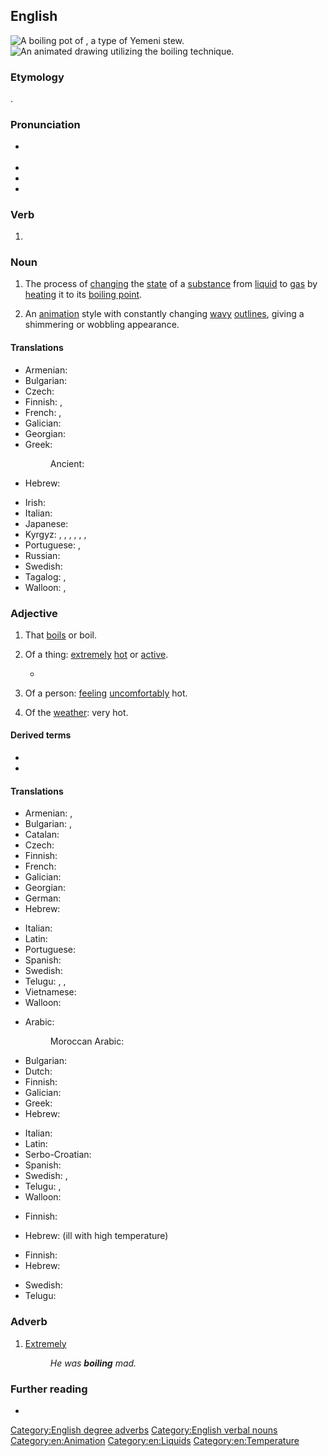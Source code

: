 ==English==
[[Image:Saltah_gif.gif|thumb|A '''boiling''' pot of {{w|saltah}}, a type of Yemeni stew.]]
[[Image:Francois_Matton.gif|thumb|An animated drawing utilizing the '''boiling''' technique.]]

===Etymology===
{{suffix|en|boil|ing}}.

===Pronunciation===
* {{a|RP|GA}} {{IPA|en|/ˈbɔɪlɪŋ/}}
* {{audio|en|en-us-boiling.ogg|Audio (GA)}}
* {{rhymes|en|ɔɪlɪŋ|s=2}}
* {{hyphenation|en|boil|ing}}

===Verb===
{{head|en|verb form}}

# {{present participle of|en|boil|nocat=1}}

===Noun===
{{wikipedia}}
{{en-noun}}

# The process of [[change|changing]] the [[state]] of a [[substance]] from [[liquid]] to [[gas]] by [[heat]]ing it to its [[boiling point]].
# {{lb|en|uncountable}} An [[animation]] style with constantly changing [[wavy]] [[outline|outlines]], giving a shimmering or wobbling appearance.

====Translations====
{{trans-top|process of changing the state of a substance}}
* Armenian: {{t+|hy|եռում}}
* Bulgarian: {{t+|bg|кипене|n}}
* Czech: {{t+|cs|var|m}}
* Finnish: {{t+|fi|kiehuttaminen}}, {{t+|fi|keittäminen}}
* French: {{t+|fr|ébullition|f}}, {{t+|fr|bouillonnement}}
* Galician: {{t+|gl|ebulición|f}}
* Georgian: {{t|ka|დუღილი|sc=Geor}}
* Greek:
*: Ancient: {{t|grc|ἕψησις|f}}
* Hebrew: {{t+|he|רְתִיחָה}}
{{trans-mid}}
* Irish: {{t|ga|bruith|f}}
* Italian: {{t+|it|ebollizione}}
* Japanese: {{t+|ja|沸騰|tr=futtō|sc=Jpan}}
* Kyrgyz: {{t+|ky|кайнатуу}}, {{t+|ky|кайноо}}, {{t+|ky|кайнатуу}}, {{t+|ky|бышыруу}}, {{t+|ky|кайнап жаткан}}, {{t+|ky|кайнаган}}, {{t+|ky|бышып жаткан}}
* Portuguese: {{t+|pt|ebulição}}, {{t+|pt|fervura}}
* Russian: {{t+|ru|кипе́ние|n}}
* Swedish: {{t+|sv|kokning|c}}
* Tagalog: {{t|tl|pagkulo}}, {{t|tl|pagkukumulo}}
* Walloon: {{t+|wa|bolaedje|m}}, {{t+|wa|cujhaedje|m}}
{{trans-bottom}}

===Adjective===
{{en-adj}}

# That [[boil#Verb|boils]] or boil.
#: {{ux|en|'''boiling''' kettle&emsp; '''boiling''' oil}}
# {{lb|en|informal|hyperbole}} Of a thing: [[extremely]] [[hot#Adjective|hot]] or [[active]].
#* {{RQ:Allingham China Governess|chapter=Conference in the Morning|page=130|passage=With a little manœuvring they contrived to meet on the doorstep which now, in mid-morning, was in a '''boiling''' stream of passers-by, hurrying business people speeding past in a flurry of fumes and dust in the bright haze.}}
#: {{ux|en|The radiator is '''boiling''' &ndash; I’m going to turn it down a bit.}}
# {{lb|en|informal|hyperbole}} Of a person: [[feel#Verb|feeling]] [[uncomfortably]] hot.
#: {{ux|en|I’m '''boiling''' – can’t we open a window?}}
# {{lb|en|informal|hyperbole}} Of the [[weather#Noun|weather]]: very hot.
#: {{ux|en|It’s '''boiling''' out today!}}

====Derived terms====
* {{l|en|boiling frog}}
* {{l|en|boiling hot}}

====Translations====
{{trans-top|that boil(s)}}
* Armenian: {{t|hy|եռացող}}, {{t+|hy|եռման}}
* Bulgarian: {{t+|bg|врящ}}, {{t+|bg|кипящ}}
* Catalan: {{t|ca|bullent}}
* Czech: {{t|cs|vřící}}
* Finnish: {{t+|fi|kiehuva}}
* French: {{t+|fr|bouillant|m}}
* Galician: {{t|gl|fervente}}
* Georgian: {{t|ka|მდუღარე|sc=Geor}}
* German: {{t+|de|kochend}}
* Hebrew: {{t|he|רוֹתֵחַ|m|tr=rotéakh}}
{{trans-mid}}
* Italian: {{t+|it|bollente}}
* Latin: {{t|la|fervidus}}
* Portuguese: {{t+|pt|fervente}}
* Spanish: {{t+|es|hirviendo}}
* Swedish: {{t+|sv|kokande}}
* Telugu: {{t+|te|మరుగు}}, {{t|te|మరుగుతున్న}}, {{t|te|మరుగుచున్న}}
* Vietnamese: {{t+|vi|sôi}}
* Walloon: {{t+|wa|bolant|m}}
{{trans-bottom}}

{{trans-top|of a thing: extremely hot}}
* Arabic:
*: Moroccan Arabic: {{t|ary|حامي|m|tr=ḥāmi}}
* Bulgarian: {{t+|bg|врял}}
* Dutch: {{t+|nl|kokend}}
* Finnish: {{t+|fi|tulikuuma}}
* Galician: {{t|gl|fervente}}
* Greek: {{t+|el|καυτός}}
* Hebrew: {{t|he|רוֹתֵחַ|m|tr=rotéakh}}
{{trans-mid}}
* Italian: {{t+|it|bollente}}
* Latin: {{t|la|fervidus}}
* Serbo-Croatian: {{t+|sh|vrelo|n}}
* Spanish: {{t+|es|hirviendo}}
* Swedish: {{t+|sv|kokande}}, {{t+|sv|kokhet}}
* Telugu: {{t|te|కాలుతున్న}}, {{t|te|కాలుచున్న}}
* Walloon: {{t+|wa|bolant|m}}
{{trans-bottom}}

{{trans-top|of a person: feeling uncomfortably hot}}
* Finnish: {{t+|fi|läkähtyä}} {{q|verb}}
{{trans-mid}}
* Hebrew: {{t|he|קוֹדֵחַ|m|tr=qodéakh}} (ill with high temperature)
{{trans-bottom}}

{{trans-top|of the weather: very hot}}
* Finnish: {{t|fi|helteinen}}
* Hebrew: {{t+|he|לוֹהֵט|m|tr=lohéT}}
{{trans-mid}}
* Swedish: {{t+|sv|kokhet}}
* Telugu: {{t|te|మండుచున్న}}
{{trans-bottom}}

===Adverb===
{{en-adv|-}}

# {{lb|en|of adjectives associated with heat}} [[extremely|Extremely]]
#: ''He was '''boiling''' mad.''

===Further reading===
* {{R:OneLook}}

[[Category:English degree adverbs]]
[[Category:English verbal nouns]]
[[Category:en:Animation]]
[[Category:en:Liquids]]
[[Category:en:Temperature]]
